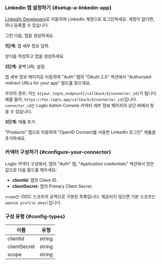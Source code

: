 ### LinkedIn 앱 설정하기 \{#setup-a-linkedin-app}

[LinkedIn Developers](https://www.linkedin.com/developers)로 이동하여 LinkedIn 계정으로 로그인하세요. 계정이 없다면, 하나 등록할 수 있습니다.

그런 다음, 앱을 생성하세요.

**1단계:** 앱 세부 정보 입력.

양식을 작성하고 앱을 생성하세요.

**2단계:** 콜백 URL 설정.

앱 세부 정보 페이지로 이동하여 "Auth" 탭의 "OAuth 2.0" 섹션에서 "Authorized redirect URLs for your app" 필드를 찾으세요.

우리의 경우, 이는 `${your_logto_endpoint}/callback/${connector_id}`가 됩니다. 예를 들어, `https://foo.logto.app/callback/${connector_id}`입니다. `connector_id`는 Logto Admin Console 커넥터 세부 정보 페이지의 상단 바에서 찾을 수 있습니다.

**3단계:** 제품 추가.

"Products" 탭으로 이동하여 "OpenID Connect를 사용한 LinkedIn 로그인" 제품을 추가하세요.

### 커넥터 구성하기 \{#configure-your-connector}

Logto 커넥터 구성에서, 앱의 "Auth" 탭, "Application credentials" 섹션에서 얻은 값으로 다음 필드를 채우세요:

- **clientId:** 앱의 Client ID.
- **clientSecret:** 앱의 Primary Client Secret.

`scope`는 OIDC 스코프의 공백으로 구분된 목록입니다. 제공되지 않으면 기본 스코프는 `openid profile email`입니다.

### 구성 유형 \{#config-types}

| 이름         | 유형   |
| ------------ | ------ |
| clientId     | string |
| clientSecret | string |
| scope        | string |
